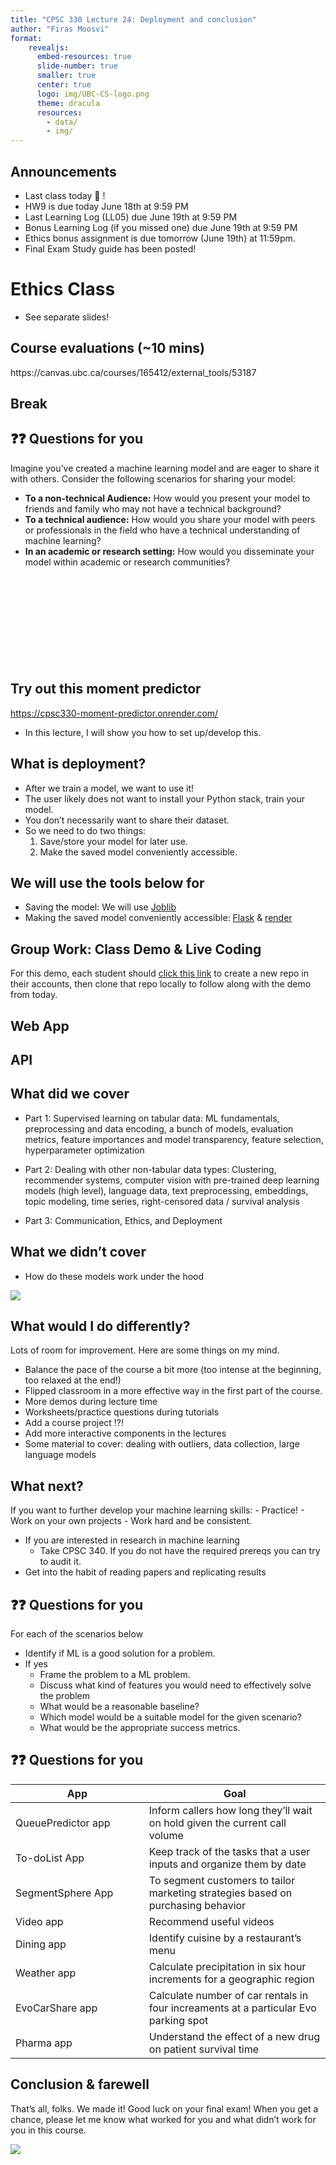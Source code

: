 ```yaml
---
title: "CPSC 330 Lecture 24: Deployment and conclusion"
author: "Firas Moosvi"
format: 
    revealjs:
      embed-resources: true
      slide-number: true
      smaller: true
      center: true
      logo: img/UBC-CS-logo.png
      theme: dracula
      resources:
        - data/
        - img/        
---
```


## Announcements

- Last class today 🎉 ! 
- HW9 is due today June 18th at 9:59 PM
- Last Learning Log (LL05) due June 19th at 9:59 PM
- Bonus Learning Log (if you missed one) due June 19th at 9:59 PM
- Ethics bonus assignment is due tomorrow (June 19th) at 11:59pm. 
- Final Exam Study guide has been posted!

# Ethics Class

- See separate slides!

## Course evaluations (~10 mins)

https://canvas.ubc.ca/courses/165412/external_tools/53187

## Break


## ❓❓ Questions for you

Imagine you've created a machine learning model and are eager to share it with others. Consider the following scenarios for sharing your model:

- **To a non-technical Audience:** How would you present your model to friends and family who may not have a technical background?
- **To a technical audience:** How would you share your model with peers or professionals in the field who have a technical understanding of machine learning? 
- **In an academic or research setting:** How would you disseminate your model within academic or research communities?
<br><br><br><br><br><br><br><br><br><br>


## Try out this moment predictor

[https://cpsc330-moment-predictor.onrender.com/](https://cpsc330-moment-predictor.onrender.com/)

- In this lecture, I will show you how to set up/develop this. 

## What is deployment? 

- After we train a model, we want to use it!
- The user likely does not want to install your Python stack, train your model.
- You don't necessarily want to share their dataset.
- So we need to do two things:
  1. Save/store your model for later use.
  2. Make the saved model conveniently accessible.

## We will use the tools below for 

- Saving the model: We will use [Joblib](https://joblib.readthedocs.io/) 
- Making the saved model conveniently accessible: [Flask](https://flask.palletsprojects.com/) & [render](https://render.com/) 

## Group Work: Class Demo & Live Coding

For this demo, each student should [click this link](https://github.com/new?template_name=lecture24_demo&template_owner=ubc-cpsc330) to create a new repo in their accounts, then clone that repo locally to follow along with the demo from today.

## Web App 

## API

## What did we cover 
- Part 1: Supervised learning on tabular data: ML fundamentals, preprocessing and data encoding, a bunch of models, evaluation metrics, feature importances and model transparency, feature selection, hyperparameter optimization
 
- Part 2: Dealing with other non-tabular data types: Clustering, recommender systems, computer vision with pre-trained deep learning models (high level), language data, text preprocessing, embeddings, topic modeling, time series, right-censored data / survival analysis

- Part 3: Communication, Ethics, and Deployment

## What we didn't cover 
- How do these models work under the hood 

![](img/modular-ML.png)

## What would I do differently?

Lots of room for improvement. Here are some things on my mind.  

- Balance the pace of the course a bit more (too intense at the beginning, too relaxed at the end!)
- Flipped classroom in a more effective way in the first part of the course. 
- More demos during lecture time
- Worksheets/practice questions during tutorials 
- Add a course project !?!
- Add more interactive components in the lectures
- Some material to cover: dealing with outliers, data collection, large language models

## What next?

If you want to further develop your machine learning skills:
- Practice!
- Work on your own projects
- Work hard and be consistent.

- If you are interested in research in machine learning
  - Take CPSC 340. If you do not have the required prereqs you can try to audit it.
- Get into the habit of reading papers and replicating results

## ❓❓ Questions for you

For each of the scenarios below 

- Identify if ML is a good solution for a problem.
- If yes
    - Frame the problem to a ML problem.
    - Discuss what kind of features you would need to effectively solve the problem
    - What would be a reasonable baseline? 
    - Which model would be a suitable model for the given scenario? 
    - What would be the appropriate success metrics.


## ❓❓ Questions for you

|     App           | Goal | 
|-------------------|--------------------------|
| QueuePredictor app    |  Inform callers how long they'll wait on hold given the current call volume|
| To-doList App    | Keep track of the tasks that a user inputs and organize them by date | 
| SegmentSphere App | To segment customers to tailor marketing strategies based on purchasing behavior |
| Video app	        | Recommend useful videos|
| Dining app        | Identify cuisine by a restaurant's menu|
| Weather app       | Calculate precipitation in six hour increments for a geographic region  |
| EvoCarShare app   | Calculate number of car rentals in four increaments at a particular Evo parking spot |
| Pharma app| Understand the effect of a new drug on patient survival time |


## Conclusion & farewell

That’s all, folks. We made it! Good luck on your final exam! When you get a chance, please let me know what worked for you and what didn’t work for you in this course.

![](img/eva-congrats.png)
